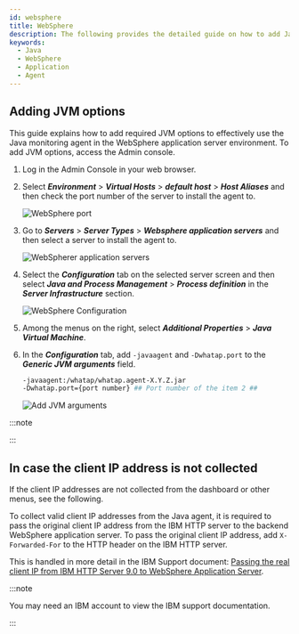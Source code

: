 ```yaml
---
id: websphere
title: WebSphere
description: The following provides the detailed guide on how to add Java Virtual Machine (JVM) options to integrate the WhaTap monitoring solution into WebSphere applications. Through this document, users can learn step by step how to apply the required JVM settings to monitor the performance and availability of WebSphere applications after installing the Java agent. It includes the configuration of essential JVM options during agent installation, optimal configuration for smooth integration with WebSphere, and histogram query.
keywords:
  - Java
  - WebSphere
  - Application
  - Agent
---
```


## Adding JVM options

This guide explains how to add required JVM options to effectively use the Java monitoring agent in the WebSphere application server environment. To add JVM options, access the Admin console.

1. Log in the Admin Console in your web browser.

2. Select **_Environment_** > **_Virtual Hosts_** > **_default host_** > **_Host Aliases_** and then check the port number of the server to install the agent to.

   ![WebSphere port](https://img.whatap.io/media/agent_java/install/330.png)

3. Go to **_Servers_** > **_Server Types_** > **_Websphere application servers_** and then select a server to install the agent to.

   ![WebSpherer application servers](https://img.whatap.io/media/agent_java/install/300.png)

4. Select the **_Configuration_** tab on the selected server screen and then select **_Java and Process Management_** > **_Process definition_** in the **_Server Infrastructure_** section.

   ![WebSphere Configuration](https://img.whatap.io/media/agent_java/install/310.png)

5. Among the menus on the right, select **_Additional Properties_** > **_Java Virtual Machine_**.

6. In the **_Configuration_** tab, add `-javaagent` and `-Dwhatap.port` to the **_Generic JVM arguments_** field.

   ```bash
   -javaagent:/whatap/whatap.agent-X.Y.Z.jar 
   -Dwhatap.port={port number} ## Port number of the item 2 ##
   ```

   ![Add JVM arguments](https://img.whatap.io/media/agent_java/install/340.png)

:::note


<Java17 />

:::


<Setheapmemory />

## In case the client IP address is not collected

If the client IP addresses are not collected from the dashboard or other menus, see the following. 

To collect valid client IP addresses from the Java agent, it is required to pass the original client IP address from the IBM HTTP server to the backend WebSphere application server. To pass the original client IP address, add `X-Forwarded-For` to the HTTP header on the IBM HTTP server. 

This is handled in more detail in the IBM Support document: [Passing the real client IP from IBM HTTP Server 9.0 to WebSphere Application Server](https://www.ibm.com/support/pages/passing-real-client-ip-ibm-http-server-90-websphere-application-server).

:::note

You may need an IBM account to view the IBM support documentation.

:::


<Nextstep />
